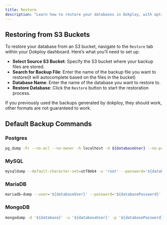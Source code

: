 ```yaml
---
title: Restore
description: "Learn how to restore your databases in Dokploy, with options for restoring from S3 buckets."
---
```



## Restoring from S3 Buckets

To restore your database from an S3 bucket, navigate to the `Restore` tab within your Dokploy dashboard. Here’s what you’ll need to set up:

- **Select Source S3 Bucket**: Specify the S3 bucket where your backup files are stored.
- **Search for Backup File**: Enter the name of the backup file you want to restore(it will autocomplete based on the files in the bucket)
- **Database Name**: Enter the name of the database you want to restore to.
- **Restore Database**: Click the `Restore` button to start the restoration process.

If you previously used the backups generated by dokploy, they should work, other formats are not guaranteed to work.



## Default Backup Commands

### Postgres

```bash
pg_dump -Fc --no-acl --no-owner -h localhost -U ${databaseUser} --no-password '${database}' | gzip"
```

### MySQL

```bash
mysqldump --default-character-set=utf8mb4 -u 'root' --password='${databaseRootPassword}' --single-transaction --no-tablespaces --quick '${database}' | gzip"
```

### MariaDB

```bash
mariadb-dump --user='${databaseUser}' --password='${databasePassword}' --databases ${database} | gzip"
```

### MongoDB

```bash
mongodump -d '${database}' -u '${databaseUser}' -p '${databasePassword}' --archive --authenticationDatabase=admin --gzip"
```

